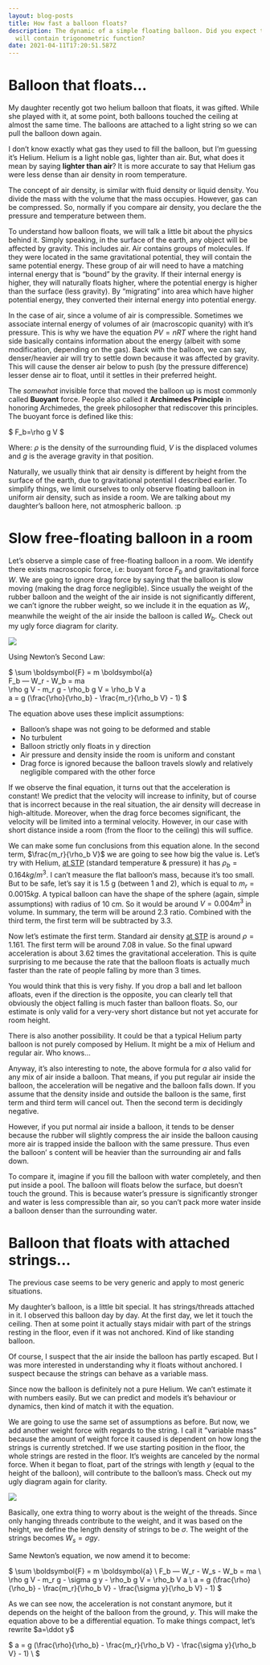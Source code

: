 ```yaml
---
layout: blog-posts
title: How fast a balloon floats?
description: The dynamic of a simple floating balloon. Did you expect that it
  will contain trigonometric function?
date: 2021-04-11T17:20:51.587Z
---
```

# Balloon that floats...

My daughter recently got two helium balloon that floats, it was gifted. While she played with it, at some point, both balloons touched the ceiling at almost the same time. The balloons are attached to a light string so we can pull the balloon down again.

I don’t know exactly what gas they used to fill the balloon, but I’m guessing it’s Helium. Helium is a light noble gas, lighter than air. But, what does it mean by saying **lighter than air**? It is more accurate to say that Helium gas were less dense than air density in room temperature.

The concept of air density, is similar with fluid density or liquid density. You divide the mass with the volume that the mass occupies. However, gas can be compressed. So, normally if you compare air density, you declare the the pressure and temperature between them.

To understand how balloon floats, we will talk a little bit about the physics behind it. Simply speaking, in the surface of the earth, any object will be affected by gravity. This includes air. Air contains groups of molecules. If they were located in the same gravitational potential, they will contain the same potential energy.                  These group of air will need to have a matching internal energy that is “bound” by the gravity. If their internal energy is higher, they will naturally floats higher, where the potential energy is higher than the surface (less gravity). By “migrating” into area which have higher potential energy, they converted their internal energy into potential energy.

In the case of air, since a volume of air is compressible. Sometimes we associate internal energy of volumes of air (macroscopic quanity) with it’s pressure. This is why we have the equation $PV=nRT$ where the right hand side basically contains information about the energy (albeit with some modification, depending on the gas). Back with the balloon, we can say, denser/heavier air will try to settle down because it was affected by gravity. This will cause the denser air below to push (by the pressure difference) lesser dense air to float, until it settles in their preferred height.

The *somewhat* invisible force that moved the balloon up is most commonly called **Buoyant** force. People also called it **Archimedes Principle** in honoring Archimedes, the greek philosopher that rediscover this principles. The buoyant force is defined like this:

$
F_b=\rho g V
$

Where: $\rho$ is the density of the surrounding fluid, $V$ is the displaced volumes and $g$ is the average gravity in that position.

Naturally, we usually think that air density is different by height from the surface of the earth, due to gravitational potential I described earlier. To simplify things, we limit ourselves to only observe floating balloon in uniform air density, such as inside a room. We are talking about my daughter’s balloon here, not atmospheric balloon. :p

# Slow free-floating balloon in a room

Let’s observe a simple case of free-floating balloon in a room. We identify there exists macroscopic force, i.e: buoyant force $F_b$ and gravitational force $W$. We are going to ignore drag force by saying that the balloon is slow moving (making the drag force negligible). Since usually the weight of the rubber balloon and the weight of the air inside is not significantly different, we can’t ignore the rubber weight, so we include it in the equation as $W_r$, meanwhile the weight of the air inside the balloon is called $W_b$. Check out my ugly force diagram for clarity.

![](/images/uploads/e807a5d6-5931-4155-aa8a-723f2f5db13a.jpeg)

Using Newton’s Second Law:

$
\sum \boldsymbol{F} = m \boldsymbol{a} \
F_b — W_r - W_b = ma \
\rho g V - m_r g - \rho_b g V = \rho_b V a \
a = g (\frac{\rho}{\rho_b} - \frac{m_r}{\rho_b V} - 1)
$

The equation above uses these implicit assumptions:

* Balloon’s shape was not going to be deformed and stable
* No turbulent
* Balloon strictly only floats in y direction
* Air pressure and density inside the room is uniform and constant
* Drag force is ignored because the balloon travels slowly and relatively negligible compared with the other force

If we observe the final equation, it turns out that the acceleration is constant! We predict that the velocity will increase to infinity, but of course that is incorrect because in the real situation, the air density will decrease in high-altitude. Moreover, when the drag force becomes significant, the velocity will be limited into a terminal velocity. However, in our case with short distance inside a room (from the floor to the ceiling) this will suffice.

We can make some fun conclusions from this equation alone. In the second term, $\frac{m_r}{\rho_b V}$ we are going to see how big the value is. Let’s try with Helium, [at STP](https://physics.info/density/) (standard temperature & pressure) it has $\rho_b=0.164 kg/m^3$. I can’t measure the flat balloon‘s mass, because it’s too small. But to be safe, let’s say it is 1.5 g (between 1 and 2), which is equal to $m_r=0.0015 kg$. A typical balloon can have the shape of the sphere (again, simple assumptions) with radius of 10 cm. So it would be around $V=0.004 m^3$ in volume. In summary, the term will be around 2.3 ratio. Combined with the third term, the first term will be subtracted by 3.3.

Now let’s estimate the first term. Standard air density [at STP](https://physics.info/density/) is around $\rho=1.161$. The first term will be around 7.08 in value. So the final upward acceleration is about 3.62 times the gravitational acceleration. This is quite surprising to me because the rate that the balloon floats is actually much faster than the rate of people falling by more than 3 times.

You would think that this is very fishy. If you drop a ball and let balloon afloats, even if the direction is the opposite, you can clearly tell that obviously the object falling is much faster than balloon floats. So, our estimate is only valid for a very-very short distance but not yet accurate for room height.

There is also another possibility. It could be that a typical Helium party balloon is not purely composed by Helium. It might be a mix of Helium and regular air. Who knows...

Anyway, it’s also interesting to note, the above formula for $a$ also valid for any mix of air inside a balloon. That means, if you put regular air inside the balloon, the acceleration will be negative and the balloon falls down. If you assume that the density inside and outside the balloon is the same, first term and third term will cancel out. Then the second term is decidingly negative.

However, if you put normal air inside a balloon, it tends to be denser because the rubber will slightly compress the air inside the balloon causing more air is trapped inside the balloon with the same pressure. Thus even the balloon’
s content will be heavier than the surrounding air and falls down.

To compare it, imagine if you fill the balloon with water completely, and then put inside a pool. The balloon will floats below the surface, but doesn’t touch the ground. This is because water’s pressure is significantly stronger and water is less compressible than air, so you can’t pack more water inside a balloon denser than the surrounding water.

# Balloon that floats with attached strings...

The previous case seems to be very generic and apply to most generic situations.

My daughter’s balloon, is a little bit special. It has strings/threads attached in it. I observed this balloon day by day. At the first day, we let it touch the ceiling. Then at some point it actually stays midair with part of the strings resting in the floor, even if it was not anchored. Kind of like standing balloon.

Of course, I suspect that the air inside the balloon has partly escaped. But I was more interested in understanding why it floats without anchored. I suspect because the strings can behave as a variable mass.

Since now the balloon is definitely not a pure Helium. We can’t estimate it with numbers easily. But we can predict and models it’s behaviour or dynamics, then kind of match it with the equation.

We are going to use the same set of assumptions as before. But now, we add another weight force with regards to the string. I call it ”variable mass” because the amount of weight force it caused is dependent on how long the strings is currently stretched. If we use starting position in the floor, the whole strings are rested in the floor. It’s weights are canceled by the normal force. When it began to float, part of the strings with length $y$ (equal to the height of the balloon), will contribute to the balloon’s mass. Check out my ugly diagram again for clarity.

![](/images/uploads/c7cb0f88-4982-4539-8c58-e082b763cd4b.jpeg)

Basically, one extra thing to worry about is the weight of the threads. Since only hanging threads contribute to the weight, and it was based on the height, we define the length density of strings to be $\sigma$. The weight of the strings becomes $W_s=\sigma g y$.

Same Newton’s equation, we now amend it to become:

$
\sum \boldsymbol{F} = m \boldsymbol{a} \\
F_b — W_r - W_s - W_b = ma \\
\rho g V - m_r g - \sigma g y - \rho_b g V = \rho_b V a \\
a = g (\frac{\rho}{\rho_b} - \frac{m_r}{\rho_b V} - \frac{\sigma y}{\rho_b V} - 1)
$

As we can see now, the acceleration is not constant anymore, but it depends on the height of the balloon from the ground, $y$. This will make the equation above to be a differential equation. To make things compact, let’s rewrite $a=\ddot y$

$
a = g (\frac{\rho}{\rho_b} - \frac{m_r}{\rho_b V} - \frac{\sigma y}{\rho_b V} - 1) \\ 
$